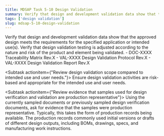 ```yaml
---
title: MDSAP Task 5-10 Design Validation
summary: Verify that design and development validation data show that the approved design meets the requirements for the specified application or intended use(s).
tags: ['design validation']
slug: mdsap-5-10-design-validation
---
```


<RegLang>
Verify that design and development validation data show that the approved design meets the requirements for the specified application or intended use(s).
Verify that design validation testing is adjusted according to the nature and risk of the product and element being validated.
</RegLang>
<QdocList docs={['Design traceability matrix']}/>

<ReportLang>
- DOC-XXXX Traceability Matrix Rev.X
- VAL-XXXX Design Validation Protocol Rev.X
- VAL-XXXX Design Validation Report Rev.X
</ReportLang>

<Subtask actionitem={"Review design validation scope compared to intended use and user needs."}>
Ensure design validation activities are risk-based and appropriate for the intended use and user needs.
</Subtask>

<Subtask actionitem={"Review evidence that samples used for design verification and validation are production representative"}>
Using the currently sampled documents or previously sampled design verification documents, ask for evidence that the samples were production representative.  Typically, this takes the form of production records being available. The production records commonly used initial versions or drafts of different design outputs, including BOMs, drawings, specs, and manufacturing work instructions.
</Subtask>



